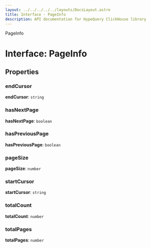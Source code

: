 ```yaml
---
layout: ../../../../../layouts/DocsLayout.astro
title: Interface - PageInfo
description: API documentation for HypeQuery ClickHouse library
---
```


PageInfo

# Interface: PageInfo

## Properties

### endCursor

**endCursor**: `string`

### hasNextPage

**hasNextPage**: `boolean`

### hasPreviousPage

**hasPreviousPage**: `boolean`

### pageSize

**pageSize**: `number`

### startCursor

**startCursor**: `string`

### totalCount

**totalCount**: `number`

### totalPages

**totalPages**: `number`

